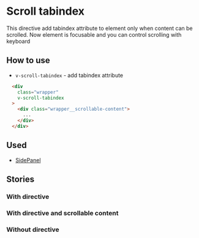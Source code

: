 
<Meta of={stories}/>

# Scroll tabindex
This directive add tabindex attribute to element only when content can be scrolled. Now element is focusable and you can control scrolling with keyboard

## How to use
* `v-scroll-tabindex` - add tabindex attribute
```html
  <div
    class="wrapper"
    v-scroll-tabindex
  >
    <div class="wrapper__scrollable-content">
      ...
    </div>
  </div>
```

## Used
* [SidePanel](/docs/organisms-sidepanel--terms-of-service)

## Stories
### With directive
<Canvas of={stories.WithDirective}/>

### With directive and scrollable content
<Canvas of={stories.WithDirectiveAndScrollableContent}/>

### Without directive
<Canvas>
  <Story id="utilities-directives-scroll-tabindex--without-directive"/>
</Canvas>